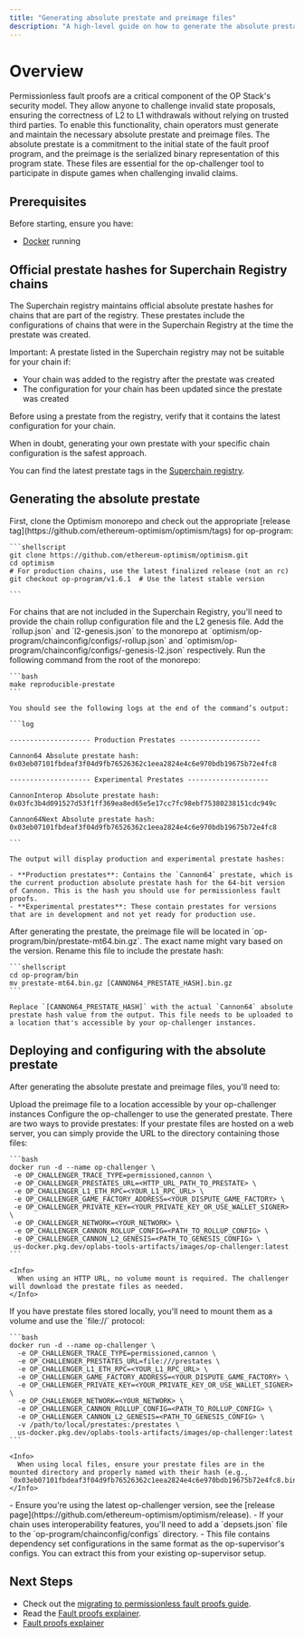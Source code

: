 ```yaml
---
title: "Generating absolute prestate and preimage files"
description: "A high-level guide on how to generate the absolute prestate and preimage necessary for running cannon/permissionless proofs."
---
```


# Overview

Permissionless fault proofs are a critical component of the OP Stack's security model. They allow anyone to challenge invalid state proposals, ensuring the correctness of L2 to L1 withdrawals without relying on trusted third parties. To enable this functionality, chain operators must generate and maintain the necessary absolute prestate and preimage files. The absolute prestate is a commitment to the initial state of the fault proof program, and the preimage is the serialized binary representation of this program state. These files are essential for the op-challenger tool to participate in dispute games when challenging invalid claims.

## Prerequisites

Before starting, ensure you have:

- [Docker](https://docs.docker.com/engine/install/) running

## Official prestate hashes for Superchain Registry chains

The Superchain registry maintains official absolute prestate hashes for chains that are part of the registry. These prestates include the configurations of chains that were in the Superchain Registry at the time the prestate was created.

<Info>
  Important: A prestate listed in the Superchain registry may not be suitable for your chain if:

  - Your chain was added to the registry after the prestate was created
  - The configuration for your chain has been updated since the prestate was created

  Before using a prestate from the registry, verify that it contains the latest configuration for your chain.

  When in doubt, generating your own prestate with your specific chain configuration is the safest approach.
</Info>

You can find the latest prestate tags in the [Superchain registry](https://github.com/ethereum-optimism/superchain-registry/blob/main/validation/standard/standard-prestates.toml).

## Generating the absolute prestate

<Steps>
  <Step title="Clone and checkout the tagged version">
    First, clone the Optimism monorepo and check out the appropriate [release tag](https://github.com/ethereum-optimism/optimism/tags) for op-program:

    ```shellscript
    git clone https://github.com/ethereum-optimism/optimism.git
    cd optimism
    # For production chains, use the latest finalized release (not an rc)
    git checkout op-program/v1.6.1  # Use the latest stable version
    
    ```
  </Step>
  <Step title="(Optional) Provide chain configuration and genesis files">
    For chains that are not included in the Superchain Registry, you'll need to provide the chain rollup configuration file and the L2 genesis file. Add the `rollup.json` and `l2-genesis.json` to the monorepo at `optimism/op-program/chainconfig/configs/<L2_CHAIN_ID>-rollup.json` and `optimism/op-program/chainconfig/configs/<L2_CHAIN_ID>-genesis-l2.json` respectively.
  </Step>
  <Step title="Generate the absolute prestate">
    Run the following command from the root of the monorepo:

    ```bash
    make reproducible-prestate
    ```

    You should see the following logs at the end of the command’s output:

    ```log
    
    -------------------- Production Prestates --------------------
    
    Cannon64 Absolute prestate hash: 
    0x03eb07101fbdeaf3f04d9fb76526362c1eea2824e4c6e970bdb19675b72e4fc8
    
    -------------------- Experimental Prestates --------------------
    
    CannonInterop Absolute prestate hash: 
    0x03fc3b4d091527d53f1ff369ea8ed65e5e17cc7fc98ebf75380238151cdc949c
    
    Cannon64Next Absolute prestate hash: 
    0x03eb07101fbdeaf3f04d9fb76526362c1eea2824e4c6e970bdb19675b72e4fc8
    
    ```

    The output will display production and experimental prestate hashes:

    - **Production prestates**: Contains the `Cannon64` prestate, which is the current production absolute prestate hash for the 64-bit version of Cannon. This is the hash you should use for permissionless fault proofs.
    - **Experimental prestates**: These contain prestates for versions that are in development and not yet ready for production use.
  </Step>
  <Step title="Prepare the preimage file">
    After generating the prestate, the preimage file will be located in `op-program/bin/prestate-mt64.bin.gz`. The exact name might vary based on the version. Rename this file to include the prestate hash:

    ```shellscript
    cd op-program/bin
    mv prestate-mt64.bin.gz [CANNON64_PRESTATE_HASH].bin.gz
    ```

    Replace `[CANNON64_PRESTATE_HASH]` with the actual `Cannon64` absolute prestate hash value from the output. This file needs to be uploaded to a location that's accessible by your op-challenger instances.
  </Step>
</Steps>

## Deploying and configuring with the absolute prestate

After generating the absolute prestate and preimage files, you'll need to:

<Steps>
  <Step title="Upload preimage file">
    Upload the preimage file to a location accessible by your op-challenger instances
  </Step>
  <Step title="Configure op-challenger">
    Configure the op-challenger to use the generated prestate. There are two ways to provide prestates:
  </Step>
</Steps>

<Steps>
  <Step title="Option 1: Using HTTP URL">
    If your prestate files are hosted on a web server, you can simply provide the URL to the directory containing those files:

    ```bash
    docker run -d --name op-challenger \
     -e OP_CHALLENGER_TRACE_TYPE=permissioned,cannon \
     -e OP_CHALLENGER_PRESTATES_URL=<HTTP_URL_PATH_TO_PRESTATE> \
     -e OP_CHALLENGER_L1_ETH_RPC=<YOUR_L1_RPC_URL> \
     -e OP_CHALLENGER_GAME_FACTORY_ADDRESS=<YOUR_DISPUTE_GAME_FACTORY> \
     -e OP_CHALLENGER_PRIVATE_KEY=<YOUR_PRIVATE_KEY_OR_USE_WALLET_SIGNER> \
     -e OP_CHALLENGER_NETWORK=<YOUR_NETWORK> \
     -e OP_CHALLENGER_CANNON_ROLLUP_CONFIG=<PATH_TO_ROLLUP_CONFIG> \
     -e OP_CHALLENGER_CANNON_L2_GENESIS=<PATH_TO_GENESIS_CONFIG> \
     us-docker.pkg.dev/oplabs-tools-artifacts/images/op-challenger:latest
    ```

    <Info>
      When using an HTTP URL, no volume mount is required. The challenger will download the prestate files as needed.
    </Info>
  </Step>
  <Step title="Option 2: Using local files">
    If you have prestate files stored locally, you'll need to mount them as a volume and use the `file://` protocol:

    ```bash
    docker run -d --name op-challenger \
      -e OP_CHALLENGER_TRACE_TYPE=permissioned,cannon \
      -e OP_CHALLENGER_PRESTATES_URL=file:///prestates \
      -e OP_CHALLENGER_L1_ETH_RPC=<YOUR_L1_RPC_URL> \
      -e OP_CHALLENGER_GAME_FACTORY_ADDRESS=<YOUR_DISPUTE_GAME_FACTORY> \
      -e OP_CHALLENGER_PRIVATE_KEY=<YOUR_PRIVATE_KEY_OR_USE_WALLET_SIGNER> \
      -e OP_CHALLENGER_NETWORK=<YOUR_NETWORK> \
      -e OP_CHALLENGER_CANNON_ROLLUP_CONFIG=<PATH_TO_ROLLUP_CONFIG> \
      -e OP_CHALLENGER_CANNON_L2_GENESIS=<PATH_TO_GENESIS_CONFIG> \
      -v /path/to/local/prestates:/prestates \
      us-docker.pkg.dev/oplabs-tools-artifacts/images/op-challenger:latest
    ```

    <Info>
      When using local files, ensure your prestate files are in the mounted directory and properly named with their hash (e.g., `0x03eb07101fbdeaf3f04d9fb76526362c1eea2824e4c6e970bdb19675b72e4fc8.bin.gz`).
    </Info>
  </Step>
</Steps>

<Info>
  - Ensure you're using the latest op-challenger version, see the [release page](https://github.com/ethereum-optimism/optimism/release).
  - If your chain uses interoperability features, you'll need to add a `depsets.json` file to the `op-program/chainconfig/configs` directory.
  - This file contains dependency set configurations in the same format as the op-supervisor's configs. You can extract this from your existing op-supervisor setup.
</Info>

## Next Steps

- Check out the [migrating to permissionless fault proofs guide](/operators/chain-operators/tutorials/migrating-permissionless).
- Read the [Fault proofs explainer](/stack/fault-proofs/explainer).
- [Fault proofs explainer](/stack/fault-proofs/explainer)